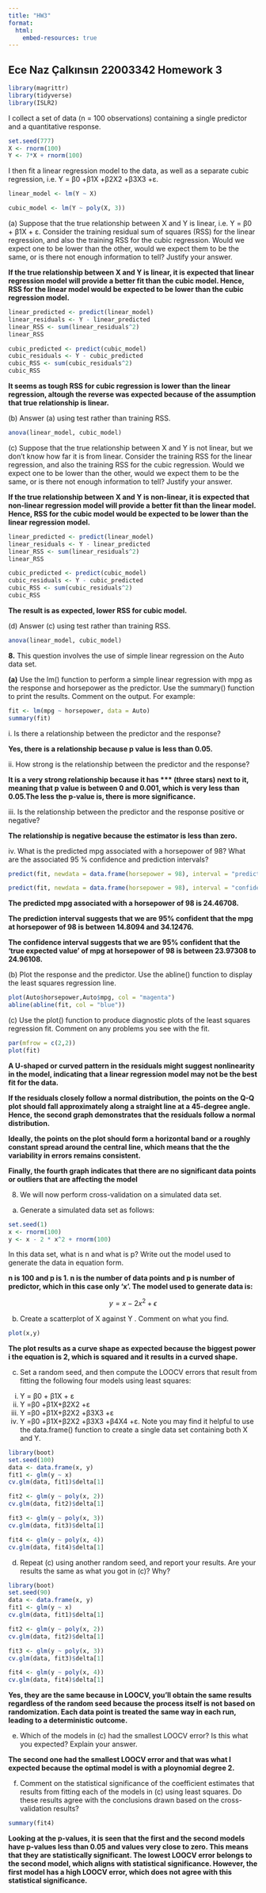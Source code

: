 ```yaml
---
title: "HW3"
format: 
  html:
    embed-resources: true
---
```


## Ece Naz Çalkınsın 22003342 Homework 3

```r
library(magrittr)
library(tidyverse)
library(ISLR2)
```

I collect a set of data (n = 100 observations) containing a single predictor and a quantitative response.

```r
set.seed(777)
X <- rnorm(100)
Y <- 7*X + rnorm(100)

```

I then fit a linear regression model to the data, as well as a separate cubic regression, i.e. Y = β0 +β1X +β2X2 +β3X3 +ε.

```r
linear_model <- lm(Y ~ X)

cubic_model <- lm(Y ~ poly(X, 3))
```

\(a\) Suppose that the true relationship between X and Y is linear, i.e. Y = β0 + β1X + ε. Consider the training residual sum of squares (RSS) for the linear regression, and also the training RSS for the cubic regression. Would we expect one to be lower than the other, would we expect them to be the same, or is there not enough information to tell? Justify your answer.

**If the true relationship between X and Y is linear, it is expected that linear regression model will provide a better fit than the cubic model. Hence, RSS for the linear model would be expected to be lower than the cubic regression model.**

```r
linear_predicted <- predict(linear_model)
linear_residuals <- Y - linear_predicted  
linear_RSS <- sum(linear_residuals^2) 
linear_RSS

cubic_predicted <- predict(cubic_model)  
cubic_residuals <- Y - cubic_predicted  
cubic_RSS <- sum(cubic_residuals^2)  
cubic_RSS
```

**It seems as tough RSS for cubic regression is lower than the linear regression, altough the reverse was expected because of the assumption that true relationship is linear.**

\(b\) Answer (a) using test rather than training RSS.

```r
anova(linear_model, cubic_model)
```

\(c\) Suppose that the true relationship between X and Y is not linear, but we don't know how far it is from linear. Consider the training RSS for the linear regression, and also the training RSS for the cubic regression. Would we expect one to be lower than the other, would we expect them to be the same, or is there not enough information to tell? Justify your answer.

**If the true relationship between X and Y is non-linear, it is expected that non-linear regression model will provide a better fit than the linear model. Hence, RSS for the cubic model would be expected to be lower than the linear regression model.**

```r
linear_predicted <- predict(linear_model)
linear_residuals <- Y - linear_predicted  
linear_RSS <- sum(linear_residuals^2) 
linear_RSS

cubic_predicted <- predict(cubic_model)  
cubic_residuals <- Y - cubic_predicted  
cubic_RSS <- sum(cubic_residuals^2)  
cubic_RSS
```

**The result is as expected, lower RSS for cubic model.**

\(d\) Answer (c) using test rather than training RSS.

```r
anova(linear_model, cubic_model)
```

**8.** This question involves the use of simple linear regression on the Auto data set.

**(a)** Use the lm() function to perform a simple linear regression with mpg as the response and horsepower as the predictor. Use the summary() function to print the results. Comment on the output. For example:

```r
fit <- lm(mpg ~ horsepower, data = Auto)
summary(fit)
```

i\. Is there a relationship between the predictor and the response?

**Yes, there is a relationship because p value is less than 0.05.**

ii\. How strong is the relationship between the predictor and the response?

**It is a very strong relationship because it has \*\*\* (three stars) next to it, meaning that p value is between 0 and 0.001, which is very less than 0.05.The less the p-value is, there is more significance.**

iii\. Is the relationship between the predictor and the response positive or negative?

**The relationship is negative because the estimator is less than zero.**

iv\. What is the predicted mpg associated with a horsepower of 98? What are the associated 95 % confidence and prediction intervals?

```r
predict(fit, newdata = data.frame(horsepower = 98), interval = "prediction", level = 0.95)

predict(fit, newdata = data.frame(horsepower = 98), interval = "confidence", level = 0.95)

```

**The predicted mpg associated with a horsepower of 98 is 24.46708.**

**The prediction interval suggests that we are 95% confident that the mpg at horsepower of 98 is between 14.8094 and 34.12476.**

**The confidence interval suggests that we are 95% confident that the 'true expected value' of mpg at horsepower of 98 is between 23.97308 to 24.96108.**

\(b\) Plot the response and the predictor. Use the abline() function to display the least squares regression line.

```r
plot(Auto$horsepower,Auto$mpg, col = "magenta")
abline(abline(fit, col = "blue"))
```

\(c\) Use the plot() function to produce diagnostic plots of the least squares regression fit. Comment on any problems you see with the fit.

```r
par(mfrow = c(2,2))
plot(fit)
```

**A U-shaped or curved pattern in the residuals might suggest nonlinearity in the model, indicating that a linear regression model may not be the best fit for the data.**

**If the residuals closely follow a normal distribution, the points on the Q-Q plot should fall approximately along a straight line at a 45-degree angle. Hence, the second graph demonstrates that the residuals follow a normal distribution.**

**Ideally, the points on the plot should form a horizontal band or a roughly constant spread around the central line, which means that the the variability in errors remains consistent.**

**Finally, the fourth graph indicates that there are no significant data points or outliers that are affecting the model**

8.  We will now perform cross-validation on a simulated data set.

```{=html}
<!-- -->
```
(a) Generate a simulated data set as follows:

```r
set.seed(1)
x <- rnorm(100)
y <- x - 2 * x^2 + rnorm(100)
```

In this data set, what is n and what is p? Write out the model used to generate the data in equation form.

**n is 100 and p is 1. n is the number of data points and p is number of predictor, which in this case only 'x'. The model used to generate data is:**

$$
y = x - 2x^2 + \epsilon
$$

(b) Create a scatterplot of X against Y . Comment on what you find.

```r
plot(x,y)
```

**The plot results as a curve shape as expected because the biggest power i the equation is 2, which is squared and it results in a curved shape.**

(c) Set a random seed, and then compute the LOOCV errors that result from fitting the following four models using least squares:

```{=html}
<!-- -->
```
i.  Y = β0 + β1X + ε
ii. Y =β0 +β1X+β2X2 +ε
iii. Y =β0 +β1X+β2X2 +β3X3 +ε
iv. Y =β0 +β1X+β2X2 +β3X3 +β4X4 +ε. Note you may find it helpful to use the data.frame() function to create a single data set containing both X and Y.

```r
library(boot)
set.seed(100)
data <- data.frame(x, y)
fit1 <- glm(y ~ x)
cv.glm(data, fit1)$delta[1]
```

```r
fit2 <- glm(y ~ poly(x, 2))
cv.glm(data, fit2)$delta[1]
```

```r
fit3 <- glm(y ~ poly(x, 3))
cv.glm(data, fit3)$delta[1]
```

```r
fit4 <- glm(y ~ poly(x, 4))
cv.glm(data, fit4)$delta[1]
```

(d) Repeat (c) using another random seed, and report your results. Are your results the same as what you got in (c)? Why?

```r
library(boot)
set.seed(90)
data <- data.frame(x, y)
fit1 <- glm(y ~ x)
cv.glm(data, fit1)$delta[1]
```

```r
fit2 <- glm(y ~ poly(x, 2))
cv.glm(data, fit2)$delta[1]
```

```r
fit3 <- glm(y ~ poly(x, 3))
cv.glm(data, fit3)$delta[1]
```

```r
fit4 <- glm(y ~ poly(x, 4))
cv.glm(data, fit4)$delta[1]
```

**Yes, they are the same because in LOOCV, you'll obtain the same results regardless of the random seed because the process itself is not based on randomization. Each data point is treated the same way in each run, leading to a deterministic outcome.**

(e) Which of the models in (c) had the smallest LOOCV error? Is this what you expected? Explain your answer.

**The second one had the smallest LOOCV error and that was what I expected because the optimal model is with a ploynomial degree 2.**

(f) Comment on the statistical significance of the coefficient estimates that results from fitting each of the models in (c) using least squares. Do these results agree with the conclusions drawn based on the cross-validation results?

```r
summary(fit4)
```

**Looking at the p-values, it is seen that the first and the second models have p-values less than 0.05 and values very close to zero. This means that they are statistically significant. The lowest LOOCV error belongs to the second model, which aligns with statistical significance. However, the first model has a high LOOCV error, which does not agree with this statistical significance.**
